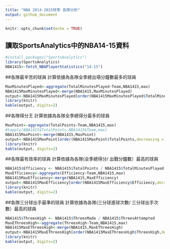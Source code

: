 ```yaml
---
title: "NBA 2014-2015球季 各隊分析"
output: github_document
---
```


```r
knitr::opts_chunk$set(echo = TRUE)
```


##  讀取SportsAnalytics中的NBA14-15資料
```r
#install.packages("SportsAnalytics")
library(SportsAnalytics)
NBA1415<-fetch_NBAPlayerStatistics("14-15")
```

##各隊最辛苦的球員
計算依據為各隊全季總出場分鐘數最多的球員
```r
MaxMinutesPlayed<-aggregate(TotalMinutesPlayed~Team,NBA1415,max)
NBA1415MaxMinutesPlayed<-merge(NBA1415,MaxMinutesPlayed)
output<-NBA1415MaxMinutesPlayed[order(NBA1415MaxMinutesPlayed$TotalMinutesPlayed,decreasing = T),c("Team","Name","TotalMinutesPlayed")]
library(knitr)
kable(output, digits=2)
```


##各隊得分王
計算依據為各隊全季總得分最多的球員
```r
MaxPoint<-aggregate(TotalPoints~Team,NBA1415,max)
#tapply(NBA1415$TotalPoints,NBA1415$Team,max)
NBA1415MaxPoint<-merge(NBA1415,MaxPoint)
output<-NBA1415MaxPoint[order(NBA1415MaxPoint$TotalPoints,decreasing = T),c("Team","Name","TotalPoints")]
library(knitr)
kable(output, digits=2)
```	


##各隊最有效率的球員
計算依據為各隊(全季總得分/ 出戰分鐘數）最高的球員
```r
NBA1415$Efficiency <- NBA1415$TotalPoints / NBA1415$TotalMinutesPlayed
MaxEfficiency<-aggregate(Efficiency~Team,NBA1415,max)
NBA1415MaxEfficiency<-merge(NBA1415,MaxEfficiency)
output<-NBA1415MaxEfficiency[order(NBA1415MaxEfficiency$Efficiency,decreasing = T),c("Team","Name","Efficiency")]
library(knitr)
kable(output, digits=2)
```	


##各隊三分球出手最準的球員
計算依據為各隊(三分球進球次數/ 三分球出手次數）最高的球員
```r
NBA1415$ThreesHigh <- NBA1415$ThreesMade / NBA1415$ThreesAttempted
MaxEThreesHigh<-aggregate(ThreesHigh~Team,NBA1415,max)
NBA1415MaxEThreesHigh<-merge(NBA1415,MaxEThreesHigh)
output<-NBA1415MaxEThreesHigh[order(NBA1415MaxEThreesHigh$ThreesHigh,decreasing = T),c("Team","Name","ThreesHigh")]
library(knitr)
kable(output, digits=2)
```	


```r
```

